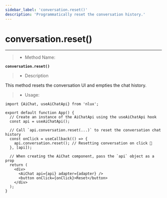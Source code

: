 ```yaml
---
sidebar_label: 'conversation.reset()'
description: 'Programmatically reset the conversation history.'
---
```


# conversation.reset()

---

> * Method Name:

**`conversation.reset()`**

> * Description

This method resets the conversation UI and empties the chat history.

> * Usage:

```tsx
import {AiChat, useAiChatApi} from 'nlux';

export default function App() {
  // Create an instance of the AiChatApi using the useAiChatApi hook
  const api = useAiChatApi();

  // Call `api.conversation.reset(...)` to reset the conversation chat history
  const onClick = useCallback(() => {
    api.conversation.reset(); // Resetting conversation on click 🔄
  }, [api]);

  // When creating the AiChat component, pass the `api` object as a prop
  return (
    <div>
      <AiChat api={api} adapter={adapter} />
      <button onClick={onClick}>Reset</button>
    </div>
  );
}
```
